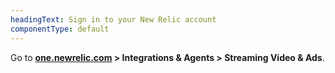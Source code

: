 ```yaml
---
headingText: Sign in to your New Relic account
componentType: default
---
```


Go to <DNT>**[one.newrelic.com](https://one.newrelic.com) > Integrations & Agents > Streaming Video & Ads**</DNT>.
